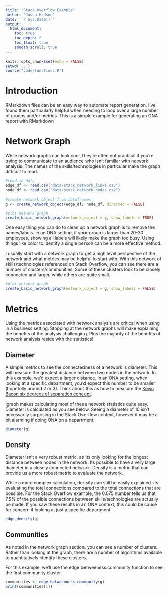 ```yaml
---
title: "Stack Overflow Example"
author: "Jason Hodson"
date: '`r Sys.Date()`'
output: 
  html_document:
    toc: true
    toc_depth: 2
    toc_float: true
    smooth_scroll: true
---
```


```r
knitr::opts_chunk$set(echo = FALSE)
setwd('..')
source("code/functions.R")
```

# Introduction

RMarkdown files can be an easy way to automate report generation.  I've found them particularly helpful when needing to loop over a large number of groups and/or metrics.  This is a simple example for generating an ONA report with RMarkdown

# Network Graph

While network graphs can look cool, they're often not practical if you're trying to communicate to an audience who isn't familiar with network analysis.  The names of the skills/technologies in particular make the graph difficult to read.

``` r

#read in data
edge_df <- read.csv("data/stack_network_links.csv")
node_df <- read.csv("data/stack_network_nodes.csv")

#create network object from dataframes
g <- create_network_object(edge_df, node_df, directed = FALSE)

#plot network graph
create_basic_network_graph(network_object = g, show_labels = TRUE)

```

One easy thing you can do to clean up a network graph is to remove the names/labels.  In an ONA setting, if your group is larger than 20-30 employees, showing all labels will likely make the graph too busy.  Using things like color to identify a single person can be a more effective method.

I usually start with a network graph to get a high level perspective of the network and what metrics may be helpful to start with.  With this network of skills/technologies referenced on Stack Overflow, you can see there are a number of clusters/communities.  Some of these clusters look to be closely connected and larger, while others are quite small.

``` r

#plot network graph
create_basic_network_graph(network_object = g, show_labels = FALSE)

```

# Metrics

Using the metrics associated with network analysis are critical when using in a business setting.  Stopping at the network graphs will make explaining the benefits of the analysis challenging.  Plus the majority of the benefits of network analysis reside with the statistics!

## Diameter
A simple metrics to see the connectedness of a network is diameter.  This will measure the greatest distance between two nodes in the network.  In this example, we'd expect a larger distance.  In an ONA setting, when looking at a specific department, you'd expect this number to be smaller (hopefully around 2 or 3).  Think about this as how to measure the [Kevin Bacon six degrees of separation concept](https://en.wikipedia.org/wiki/Six_Degrees_of_Kevin_Bacon#:~:text=It%20rests%20on%20the%20assumption,or%20fewer%20acquaintance%20links%20apart.).

Igraph makes calculating most of these network statistics quite easy.  Diameter is calculated as you see below.  Seeing a diameter of 10 isn't necessarily surprising in the Stack Overflow context, however it may be a bit alarming if doing ONA on a department.

```r

diameter(g)

```

## Density
Diameter isn't a very robust metric, as its only looking for the longest distance between nodes in the network.  Its possible to have a very large diameter in a closely connected network.  Density is a metric that can provide us a more robust metric to evaluate the network. 

While a more complex calculation, density can still be easily explained.  Its evaluating the total connections compared to the total connections that are possible.  For the Stack Overflow example, the 0.075 number tells us that 7.5% of the possible connections between skills/technologies are actually be made.  If you saw these results in an ONA context, this could be cause for concern if looking at just a specific department.

```r

edge_density(g)

```


## Communities
As noted in the network graph section, you can see a number of clusters.  Rather than looking at the graph, there are a number of algorithms available to quantitatively identify these clusters.

For this example, we'll use the edge.betweeness.community function to see the first community cluster.

``` r

communities <- edge.betweenness.community(g)
print(communities[1])

```




